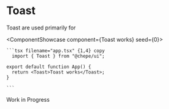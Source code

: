

# Toast

Toast are used primarily for

<ComponentShowcase component={<Toast>Toast works</Toast>} seed={0}>
   <div>

    ```tsx filename="app.tsx" {1,4} copy
      import { Toast } from "@chepe/ui";

    export default function App() {
      return <Toast>Toast works</Toast>;
    }

    ```

  </div>
</ComponentShowcase>

<Callout emoji="⚠️" type="warning">
  Work in Progress
</Callout>
